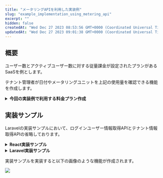 ```yaml
---
title: "メータリングAPIを利用した実装例"
slug: "example_implementation_using_metering_api"
excerpt: ""
hidden: false
createdAt: "Wed Dec 27 2023 08:53:56 GMT+0000 (Coordinated Universal Time)"
updatedAt: "Wed Dec 27 2023 09:01:38 GMT+0000 (Coordinated Universal Time)"
---
```


## 概要

ユーザー数とアクティブユーザー数に対する従量課金が設定されたプランがあるSaaSを例とします。

テナント管理者が日付やメータリングユニットを上記の使用量を確認できる機能を作成します。

<details><summary><b>今回の実装例で利用する料金プラン作成</b></summary>

## 料金プランの作成

### 計測単位作成

ユーザー数とアクティブユーザー数の計測単位を作成します。

今回は使用量ユニットで作成しますが、実際に運用する際は下記のリンクを参考に段階ユニットや段階使用量ユニットでの作成も検討してください。

[段階ユニット、段階的使用量ユニットの料金計算の違いについて](/docs/saas-development-console/tiered_unit)

1. 開発コンソールから料金プラン -> 計測単位設定 に進みます
2. 計測単位設定画面右上にある「固定ユニット計測単位の作成」の右側にある「▼」をクリックし、「使用量ユニット計測単位の作成」を選択後、「使用量ユニット計測単位の作成」ボタンをクリックしてください

   ![](/ja/img/metering-api-sample/image-03.png)
3. ユーザー数とアクティブユーザー数の計測単位を設定します

   ![](/ja/img/metering-api-sample/image-04.png)

   ![](/ja/img/metering-api-sample/image-05.png)

### 機能メニュー作成

作成した計測単位を設定する機能メニューを作成します。

1. 開発コンソールから料金プラン -> 機能メニュー設定 に進みます
2. 右上の「機能メニューの作成」をクリックします
3. 計測単位にユーザー数とアクティブユーザー数を設定した機能メニューを作成します

   ![](/ja/img/metering-api-sample/image-06.png)

### 料金プラン作成

作成した機能メニューを設定した料金プランを作成します。

1. 開発コンソールから料金プラン ->料金プラン設定 に進みます
2. 右上の「料金プランの作成」をクリックします
3. 機能メニューに作成した機能メニューを設定した料金プランを作成します

   ![](/ja/img/metering-api-sample/image-07.png)

## 料金プランの適用

SaaSus運用コンソールから料金プランを適用します。

1. SaaSus運用コンソールの料金プラン設定をクリックします
2. 料金プランを適用したいテナントの行にある「プラン設定」ボタンをクリックします
3. 作成した料金プランを設定、反映日をすぐ反映にして保存します

   ![](/ja/img/metering-api-sample/image-08.png)

以上で、5分後に料金プランが適用されます

</details>

## 実装サンプル

Laravelの実装サンプルにおいて、ログインユーザー情報取得APIとテナント情報取得APIの省略しております。

<details><summary><b>React実装サンプル</b></summary>

<Tabs>
<TabItem value="typescript" label="App.tsx">

```typescript
import { BrowserRouter, Route, Routes } from "react-router-dom";

import Auth from "./components/route/Auth.tsx";
import Tenant from "./components/route/Tenant.tsx";
import Callback from "./pages/Callback";
import UsageCheck from "./pages/UsageCheck.tsx";

function App() {
    return (
        <BrowserRouter>
            <Routes>
                <Route path="/callback" element={<Callback />} />
                <Route path="/" element={<Auth />}>
                    <Route path="/tenants/:tenantId" element={<Tenant />}>
                        <Route path="usage-check" element={<UsageCheck />} />
                    </Route>
                </Route>
            </Routes>
        </BrowserRouter>
    );
}

export default App;
```

</TabItem>
</Tabs>

<Tabs>
<TabItem value="typescript" label="Auth.tsx">

```typescript
import axios from "axios";
import React, {useEffect, useState} from "react";
import {Outlet} from "react-router-dom";

const LOGIN_URL = import.meta.env.VITE_LOGIN_URL;
const API_ENDPOINT = import.meta.env.VITE_API_URL;

const Auth: React.FC = () => {
    const [authUser, setAuthUser] = useState<User>()
    const [authUserFetching, setAuthUserFetching] = useState(true);
    // ログインユーザの情報を取得
    const getUserInfo = async () => {
        try {
            const jwtToken = window.localStorage.getItem("SaaSusIdToken");
            const res = await axios.get<User>(`${API_ENDPOINT}/api/userinfo`, {
                headers: {
                    "X-Requested-With": "XMLHttpRequest",
                    Authorization: `Bearer ${jwtToken}`,
                },
                withCredentials: true,
            });
            // ログインユーザの情報が取得できない（ログインが確認できない）場合、ログイン画面に遷移
            if (!res) {
                window.location.href = LOGIN_URL;
            } else {
                setAuthUser(res.data)
                setAuthUserFetching(false);
            }
        } catch {
            window.location.href = LOGIN_URL;
        }
    };

    useEffect(() => {
        (async () => {
            await getUserInfo();
        })()
    }, []);

    // Outlet Contextとしてログイン済みユーザー情報及びユーザー情報更新関数を渡す
    return authUserFetching ? <></> :<Outlet context={{ authUser, getUserInfo }} />;
};

export default Auth;
```

</TabItem>
</Tabs>

<Tabs>
<TabItem value="typescript" label="UsageCheck.tsx">

```typescript
import React, {useEffect, useState} from 'react';
import axios, {isAxiosError} from "axios";
import {useOutletContext} from "react-router-dom";
import { DateTime } from 'luxon';
import styled from "styled-components";
import {SubmitHandler, useForm, useWatch} from "react-hook-form";

interface UsageCount {
    count: number;
    date: string | undefined;
    month: string | undefined;
    timestamp: number | undefined;
    meteringUnitName: 'user_count' | 'active_user_count'; // 料金プランの作成で定義した対象メーター名
}

interface MonthSearchFormSchema {
    type: 'month';
    month: string;
    date: null | undefined;
    meteringUnitName: null | undefined;
}

interface MonthMeteringUnitNameSearchFormSchema {
    type: 'month';
    month: string;
    meteringUnitName: string;
    date: null | undefined;
}

interface DateSearchFormSchema {
    type: 'date';
    date: string;
    month: null | undefined;
    meteringUnitName: null | undefined;
}

interface DateMeteringUnitNameSearchFormSchema {
    type: 'date';
    date: string;
    meteringUnitName: string;
    month: null | undefined;
}

type SearchFormSchema = MonthMeteringUnitNameSearchFormSchema|MonthSearchFormSchema|DateMeteringUnitNameSearchFormSchema|DateSearchFormSchema;

const METERING_UNIT_NAME_DICT_ARRAY = [
    {
        key: 'user_count', // 料金プランの作成で定義したユーザー数の対象メーター名
        displayName: 'ユーザー数',
    },
    {
        key: 'active_user_count', // 料金プランの作成で定義したアクティブユーザー数の対象メーター名
        displayName: 'アクティブユーザー数',
    },
]

const LOGIN_URL = import.meta.env.VITE_LOGIN_URL;
const API_ENDPOINT = import.meta.env.VITE_API_URL ?? "";

const UsageCheck: React.FC = () => {
    const { tenant } = useOutletContext<UserRouterContext & TenantRouterContext>()
    const [meteringUnitCountList, setMeteringUnitCountList] = useState<Array<UsageCount>>([])
    const [targetMonthOrDate, setTargetMonthOrDate] = useState('')
    const jwtToken = window.localStorage.getItem("SaaSusIdToken");
    const { register, control, handleSubmit, formState: { isDirty, isValid }, getValues } = useForm<SearchFormSchema>();
    const searchType = useWatch({ control, name: 'type' });

    /**
     * 指定した日付のメータリングユニットカウントを取得
     * @param date
     * @param meteringUnitName
     */
    const fetchUsageCountOfSpecifiedDate = async (date: string, meteringUnitName: string) => {
        try {
            const res = await axios.get<UsageCount>(`${API_ENDPOINT}/api/tenants/${tenant.id}/metering/${meteringUnitName}/date/${date}/count`, {
                headers: {
                    "X-Requested-With": "XMLHttpRequest",
                    "Content-Type": "application/json",
                    Authorization: `Bearer ${jwtToken}`,
                },
            })
            setMeteringUnitCountList([res.data]);
        } catch (e) {
            if (isAxiosError<{type: string, message: string}>(e) && e.response && e.response.data.type === 'token_validation_error_expired') {
                window.location.href = LOGIN_URL;
            }
        }
    }

    /**
     * 指定月の全メータリングユニットカウントを取得
     * @param month
     */
    const fetchAllUsageCountOfSpecifiedMonth = async (month: string) => {
        try {
            const res = await axios.get<Array<UsageCount>>(`${API_ENDPOINT}/api/tenants/${tenant.id}/metering/month/${month}/count`, {
                headers: {
                    "X-Requested-With": "XMLHttpRequest",
                    "Content-Type": "application/json",
                    Authorization: `Bearer ${jwtToken}`,
                },
            })
            setMeteringUnitCountList(res.data);
        } catch (e) {
            if (isAxiosError<{type: string, message: string}>(e) && e.response && e.response.data.type === 'token_validation_error_expired') {
                window.location.href = LOGIN_URL;
            }
        }
    }

    /**
     * 指定日の全メータリングユニットカウントを取得
     * @param date
     */
    const fetchAllUsageCountOfSpecifiedDate = async (date: string) => {
        try {
            const res = await axios.get<Array<UsageCount>>(`${API_ENDPOINT}/api/tenants/${tenant.id}/metering/date/${date}/count`, {
                headers: {
                    "X-Requested-With": "XMLHttpRequest",
                    "Content-Type": "application/json",
                    Authorization: `Bearer ${jwtToken}`,
                },
            })
            setMeteringUnitCountList(res.data);
        } catch (e) {
            if (isAxiosError<{type: string, message: string}>(e) && e.response && e.response.data.type === 'token_validation_error_expired') {
                window.location.href = LOGIN_URL;
            }
        }
    }

    /**
     * 指定月のメータリングユニットカウントを取得
     * @param month
     * @param meteringUnitName
     */
    const fetchUsageCountOfSpecifiedMonth = async (month: string, meteringUnitName: string) => {
        try {
            const res = await axios.get<UsageCount>(`${API_ENDPOINT}/api/tenants/${tenant.id}/metering/${meteringUnitName}/month/${month}/count`, {
                headers: {
                    "X-Requested-With": "XMLHttpRequest",
                    "Content-Type": "application/json",
                    Authorization: `Bearer ${jwtToken}`,
                },
            })
            setMeteringUnitCountList([res.data]);
        } catch (e) {
            if (isAxiosError<{type: string, message: string}>(e) && e.response && e.response.data.type === 'token_validation_error_expired') {
                window.location.href = LOGIN_URL;
            }
        }
    }

    useEffect(() => {
        const month = DateTime.now().toFormat('yyyy-MM');
        setTargetMonthOrDate(month);
        fetchAllUsageCountOfSpecifiedMonth(month);
    }, []);



    const onSearchSubmit: SubmitHandler<SearchFormSchema> = async (data) => {
        if (data.type === 'month') {
            if (!data.meteringUnitName) {
                await fetchAllUsageCountOfSpecifiedMonth(data.month);
            } else {
                await fetchUsageCountOfSpecifiedMonth(data.month, data.meteringUnitName);
            }
            setTargetMonthOrDate(data.month);
        } else {
            if (!data.meteringUnitName) {
                await fetchAllUsageCountOfSpecifiedDate(data.date);
            } else {
                await fetchUsageCountOfSpecifiedDate(data.date, data.meteringUnitName);
            }
            setTargetMonthOrDate(data.date);
        }
    }

    return (
        <div>
            <h2>使用量確認</h2>
            <form onSubmit={handleSubmit(onSearchSubmit)}>
                <label>検索対象指定方法</label>
                <select {...register('type', {required: '選択してください。'})}>
                    <option></option>
                    <option value="month">年月</option>
                    <option value="date">年月日</option>
                </select>
                {searchType && (
                    <>
                        <label>{searchType === 'month' ? '対象年月' : '対象年月日'}</label>
                        <input {...register(searchType, { required: '必須です' })} />
                        <label>計測対象メータ名</label>
                        <select {...register('meteringUnitName')}>
                            <option></option>
                            {METERING_UNIT_NAME_DICT_ARRAY.map(({ key, displayName }) => (
                                <option key={key} value={key}>{displayName}</option>
                            ))}
                        </select>
                    </>
                )}
                <button type="submit" disabled={!isDirty || !isValid}>検索</button>
            </form>

            <h3>検索対象日：{targetMonthOrDate}</h3>
            {METERING_UNIT_NAME_DICT_ARRAY.map(({key, displayName}) => {
                const formMeteringUnitName = getValues('meteringUnitName')
                return (!formMeteringUnitName || formMeteringUnitName && formMeteringUnitName === key) && (
                    <UsageCountWrapper key={key}>
                        <p>{displayName}：{meteringUnitCountList.find(({meteringUnitName}) => key === meteringUnitName)?.count ?? 0}件</p>
                    </UsageCountWrapper>
                );
            })}
        </div>
    )
}

const UsageCountWrapper = styled.div`
    border-bottom: 1px solid #333;
`

export default UsageCheck;
```

</TabItem>
</Tabs>

</details>

<details><summary><b>Laravel実装サンプル</b></summary>

<Tabs>
<TabItem value="php" label="routes/api.php">

```php
Route::middleware(\AntiPatternInc\Saasus\Laravel\Middleware\Auth::class)->group(function () {
    Route::get('/userinfo', 'App\Http\Controllers\UserinfoController@index')->name('userinfo.index');
    
    Route::get('/tenant/{tenantId}', 'App\Http\Controllers\TenantController@show')->name('tenant.index');

    Route::get('/tenants/{tenantId}/metering/{meteringUnitName}/date/{date}/count', 'App\Http\Controllers\MeteringController@getCountOfSpecifiedDate')->name('metering.get-count-of-specified-date');
    Route::get('/tenants/{tenantId}/metering/{meteringUnitName}/month/{month}/count', 'App\Http\Controllers\MeteringController@getCountOfSpecifiedMonth')->name('metering.get-count-of-specified-month');
    Route::get('/tenants/{tenantId}/metering/date/{date}/count', 'App\Http\Controllers\MeteringController@getAllMeteringCountOfSpecifiedDate')->name('metering.get-all-unit-count-of-specified-date');
    Route::get('/tenants/{tenantId}/metering/month/{month}/count', 'App\Http\Controllers\MeteringController@getAllMeteringCountOfSpecifiedMonth')->name('metering.get-all-unit-count-of-specified-month');  
}
```

</TabItem>
</Tabs>

<Tabs>
<TabItem value="typescript" label="MeteringController.php">

```php
<?php

namespace App\Http\Controllers;

use AntiPatternInc\Saasus\Sdk\Pricing\Model\MeteringUnitMonthCount;

class MeteringController extends Controller
{
    /**
     * 指定した日付のユニットカウントを取得
     *
     * @see https://docs.saasus.io/reference/getmeteringunitdatecountbytenantidandunitnameanddate
     *
     * @param string $tenantId
     * @param string $meteringUnitName
     * @param string $date
     * @return array
     */
    public function getCountOfSpecifiedDate(string $tenantId, string $meteringUnitName, string $date)
    {
        $client = new \AntiPatternInc\Saasus\Api\Client();
        $pricingApi = $client->getPricingClient();
        $unitCount = $pricingApi->getMeteringUnitDateCountByTenantIdAndUnitNameAndDate(
            $tenantId,
            $meteringUnitName,
            $date
        );

        return [
            'count' => $unitCount->getCount(),
            'date' => $unitCount->getDate(),
            'meteringUnitName' => $unitCount->getMeteringUnitName(),
        ];
    }

    /**
     * 指定月のユニットカウント取得
     *
     * @see https://docs.saasus.io/reference/getmeteringunitmonthcountbytenantidandunitnameandmonth
     *
     * @param string $tenantId
     * @param string $meteringUnitName
     * @param string $month
     * @return array
     */
    public function getCountOfSpecifiedMonth(string $tenantId, string $meteringUnitName, string $month)
    {
        $client = new \AntiPatternInc\Saasus\Api\Client();
        $pricingApi = $client->getPricingClient();
        $unitCount = $pricingApi->getMeteringUnitMonthCountByTenantIdAndUnitNameAndMonth(
            $tenantId, $meteringUnitName, $month
        );

        return [
            'count' => $unitCount->getCount(),
            'month' => $unitCount->getMonth(),
            'meteringUnitName' => $unitCount->getMeteringUnitName(),
        ];
    }

    /**
     * 指定日の全ユニットカウントを取得
     *
     * @param string $tenantId
     * @param string $date
     * @return \AntiPatternInc\Saasus\Sdk\Pricing\Model\MeteringUnitDateCount[]
     */
    public function getAllMeteringCountOfSpecifiedDate(string $tenantId, string $date)
    {
        $client = new \AntiPatternInc\Saasus\Api\Client();
        $pricingApi = $client->getPricingClient();
        $allMeteringCount = $pricingApi->getMeteringUnitDateCountsByTenantIdAndDate(
            $tenantId, $date
        );

        return array_map(function ($unitCount) {
            return [
                'count' => $unitCount->getCount(),
                'date' => $unitCount->getDate(),
                'meteringUnitName' => $unitCount->getMeteringUnitName(),
            ];
        }, $allMeteringCount->getCounts());
    }

    /**
     * 指定月の全ユニットカウントを取得
     *
     * @param string $tenantId
     * @param string $month
     * @return MeteringUnitMonthCount[]
     */
    public function getAllMeteringCountOfSpecifiedMonth(string $tenantId, string $month)
    {
        $client = new \AntiPatternInc\Saasus\Api\Client();
        $pricingApi = $client->getPricingClient();
        $allMeteringCount = $pricingApi->getMeteringUnitMonthCountsByTenantIdAndMonth(
            $tenantId, $month
        );

        return array_map(function ($unitCount) {
            return [
                'count' => $unitCount->getCount(),
                'month' => $unitCount->getMonth(),
                'meteringUnitName' => $unitCount->getMeteringUnitName(),
            ];
        }, $allMeteringCount->getCounts());
    }
}
```

</TabItem>
</Tabs>

</details>

実装サンプルを実装すると以下の画像のような機能が作成されます。

![](/ja/img/metering-api-sample/metering_system_example.gif)
